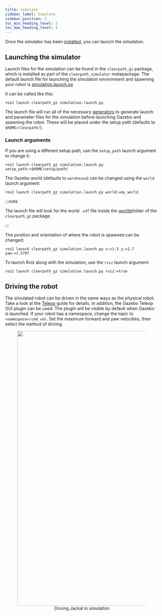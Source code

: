 ```yaml
---
title: Simulate
sidebar_label: Simulate
sidebar_position: 3
toc_min_heading_level: 2
toc_max_heading_level: 4
---
```


Once the simulator has been [installed](install.mdx), you can launch the simulation.

## Launching the simulator

Launch files for the simulation can be found in the `clearpath_gz` package, which is installed as part of the `clearpath_simulator`
metapackage. The default launch file for launching the simulation environment and spawning your robot is
[simulation.launch.py](https://github.com/clearpathrobotics/clearpath_simulator/blob/main/clearpath_gz/launch/simulation.launch.py).

It can be called like this:

```
ros2 launch clearpath_gz simulation.launch.py
```

The launch file will run all of the necessary [generators](../../config/generators.mdx) to generate launch and parameter
files for the simulation before launching Gazebo and spawning the robot. These will be placed under the setup path
(defaults to `$HOME/clearpath/`).

### Launch arguments

If you are using a different setup path, use the `setup_path` launch argument to change it:

```
ros2 launch clearpath_gz simulation.launch.py setup_path:=$HOME/setup/path/
```

The Gazebo world (defaults to `warehouse`) can be changed using the `world` launch argument:

```
ros2 launch clearpath_gz simulation.launch.py world:=my_world
```

:::note

The launch file will look for the world `.sdf` file inside the
[worlds](https://github.com/clearpathrobotics/clearpath_simulator/tree/main/clearpath_gz/worlds)folder of the `clearpath_gz` package.

:::

The position and orientation of where the robot is spawned can be changed:

```
ros2 launch clearpath_gz simulation.launch.py x:=1.5 y:=2.7 yaw:=1.5707
```

To launch Rviz along with the simulation, use the `rviz` launch argument:

```
ros2 launch clearpath_gz simulation.launch.py rviz:=true
```

## Driving the robot

The simulated robot can be driven in the same ways as the physical robot. Take a look at the [Teleop](../driving.mdx)
guide for details. In addition, the Gazebo Teleop GUI plugin can be used. The plugin will be visible by default when
Gazebo is launched. If your robot has a namespace, change the topic to `<namespace>/cmd_vel`. Set the maximum forward
and yaw velocities, then select the method of driving.

<center>
  <figure>
    <img
      src={require("./img/driving.gif").default}
      width="900"
    />
    <figcaption>Driving Jackal in simulation</figcaption>
  </figure>
</center>
